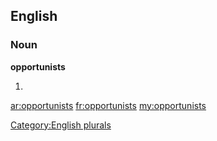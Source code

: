 ==English==

===Noun===
'''opportunists'''

# {{plural of|[[opportunist]]}}

[[Category:English plurals]]

[[ar:opportunists]]
[[fr:opportunists]]
[[my:opportunists]]